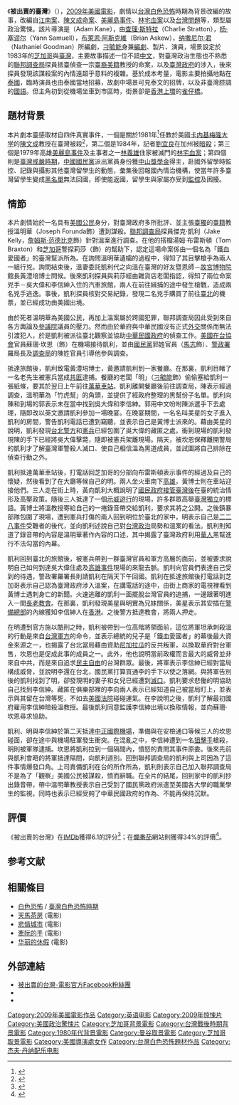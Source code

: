 {{noteTA
|G1=藝人譯名
|G2=教育與研究
}}
{{Infobox Film
| name               = 《被出賣的臺灣》
| original_name  = ''Formosa Betrayed''
| image              = 被出賣的台灣.jpg
| caption            =
| production_company = Formosa Films
| director           = [[亞當·肯恩|亞當·肯恩]]（Adam Kane）
| executive_producer =
| producer           = [[刁毓能|刁毓能]]<br />亞當·肯恩<br />David Cluck
| writer             = Will Tiao<br />Katie Swain<br />Charlie Stratton<br />Yann Samuell<br />Brian Askew<br />Nathaniel Goodman
| narrator           = 
| starring           = [[James_Van_Der_Beek|James Van Der Beek]]<br />[[Wendy_Crewson|Wendy Crewson]]<br />[[John_Heard|John Heard]]<br />刁毓能<br />[[马泰_(华裔演员)|马泰]]<br />[[Leslie_Hope|Leslie Hope]]<br />[[曾江|曾江]]
| music              = [[Jeff_Danna|Jeff Danna]]
| cinematography     = [[Irek_Hartowicz|Irek Hartowicz]]
| editing            = Howard E. Smith
| studio             = 
| distributor        = 
| released           = {{Film date|2009|7|24|AAIFF|2010|2|26|美國|2010|8|6|臺灣}}
| sec-title          =
| rate               = 
| runtime            = 103分鐘
| country            = 美国
| language           = [[英語|英語]]、[[漢語|漢語]]（[[中華民國國語|國語]]、[[臺灣閩南語|閩南語]]）
| imdb_id            = 
| amg_id             = 
| budget             = $6 million
| gross              =
| preceded_by        = 
| followed_by        = 
| website            = [http://www.formosathemovie.com/ www.formosathemovie.com]
}}
{{otheruses|other=一部1965年出版的书籍|被出賣的臺灣}}
《'''被出賣的臺灣'''》（{{lang-en|Formosa Betrayed}}），[[2009年电影|2009年]][[美國電影|美國電影]]，劇情以[[台灣白色恐怖|台灣白色恐怖]]時期為背景改編的故事，改編自[[江南案|江南案]]、[[陳文成命案|陳文成命案]]、[[美麗島事件|美麗島事件]]、[[林宅血案|林宅血案]]以及[[台灣問題|台灣問題]]等，類型屬政治驚悚。該片導演是{{link-en|亞當·肯恩|Adam Kane}}（Adam Kane），由[[查理·斯特拉|查理·斯特拉]]（Charlie Stratton），[[杨·塞谬尔|杨·塞谬尔]]（Yann Samuell），[[布萊恩·阿斯克維|布萊恩·阿斯克維]]（Brian Askew），[[纳撒尼尔·君|纳撒尼尔·君]]（Nathaniel Goodman）所編劇，[[刁毓能|刁毓能]]身兼[[編劇|編劇]]、製片、演員，場景設定於1983年的[[芝加哥|芝加哥]]與[[臺灣|臺灣]]，主要故事描述一位不諳[[中文|中文]]，對臺灣政治生態也不熟悉的[[聯邦調查局|聯邦調查局]]探員抵臺偵查一宗[[台裔美國人|臺裔美籍]]教授的命案，以及[[臺灣政府|臺灣政府]]的涉入，後來探員發現該謀殺案的內情遠超乎意料的複雜。基於成本考量，電影主要拍攝地點在[[泰國|泰國]]，臨時演員也由泰國當地招募，故劇中場景可見泰文的招牌，以及非臺灣腔調的[[台灣國語|國語]]。但主角初到從機場坐車到市區時，街景卻是[[香港|香港]][[上環|上環]]的[[雀仔橋|雀仔橋]]。
<!--疑似有誤 電影的拍攝地點包含[[美國|美國]]芝加哥、[[泰國|泰國]]等地。-->

==題材背景==
本片劇本靈感取材自四件真實事件，一個是關於1981年<ref>{{Cite web |url=http://www.cwcmf.net/html/cwcmf_about.html |title=Professor Chen Wen-Chen Memorial Foundation |access-date=2010-07-25 |archive-url=https://web.archive.org/web/20130926222025/http://www.cwcmf.net/html/cwcmf_about.html |archive-date=2013-09-26 |dead-url=yes }}</ref>任教於美國[[卡内基梅隆大学|卡内基梅隆大学]]的[[陳文成|陳文成]]教授在臺灣被殺<ref>{{cite web|url=http://www.cmu.edu/PR/weekly01/011108_prweeklynews.html|title=Carnegie Mellon News 8 1/2 x 11 News: November 8, 2001|date=2001-11-08|accessdate=2010-06-20|format=Web|location=Pittsburgh, Pennsylvania|publisher=Carnegie Mellon University|deadurl=yes|archiveurl=https://web.archive.org/web/20100614164638/http://www.cmu.edu/PR/weekly01/011108_prweeklynews.html|archivedate=2010-06-14|df=}}</ref>，第二個是1984年，記者[[劉宜良|劉宜良]]在加州被[[暗殺|暗殺]]；第三個是1979年高雄[[美麗島事件|美麗島事件]]及主事者之一[[林義雄|林義雄]]住家被滅門的[[林宅血案|林宅血案]]；第四個則是[[台灣戒嚴時期|臺灣戒嚴時期]]，[[中國國民黨|中國國民黨]]派出黨員身份獲[[中山獎學金|中山獎學金]]得主，赴國外留學時監控、記錄與攝影其他臺灣留學生的動態，彙集後回報國內情治機構，使當年許多臺灣留學生變成[[黑名單|黑名單]]無法回國，即使能返國，留學生與家屬亦受到[[監控|監控]]及困擾。

==情節==
本片劇情始於一名具有[[美國公民|美國公民]]身分，對臺灣政府多所批評、並主張[[臺獨|臺獨]]的[[台裔美國人|臺籍]]教授溫明華（Joseph Forunda飾）遭到謀殺。[[聯邦調查局|聯邦調查局]]探員傑克·凱利（Jake Kelly，[[詹姆斯·范德比克|詹姆斯·范德比克]]飾）針對溫案進行調查。在他的搭檔湯姆·布雷斯頓（Tom Braxton）和[[芝加哥|芝加哥]]警探莉莎（{{tsl|en|Leslie Hope|莱斯利·霍普}}飾）的幫助下，認定這場命案係由一個名為「鐵血愛國者」的臺灣幫派所為。在詢問溫明華遺孀的過程中，得知了其目擊槍手為兩人一組行兇。詢問結束後，溫妻委託凱利代之向溫在臺灣的好友暨恩師－[[國立故宮博物院|故宮博物院]]館長黃澧培博士問候。後來凱利探員與莉莎經由雜貨店老闆指認，得知了兩位命案兇手－吳大偉和李信紳入住的汽車旅館，兩人在前往緝捕的途中發生槍戰，造成兩名兇手逃逸。事後，凱利探員核對交易紀錄，發現二名兇手購買了前往[[臺北|臺北]]的機票，並已經成功由美國出境。

由於死者溫明華為美國公民，再加上溫案屬於跨國犯罪，聯邦調查局因此受到來自各方輿論及[[美國參議院|參議院]]議員的壓力。然而由於華府與中華民國沒有正式[[外交|外交]]關係而無法引渡犯人，於是凱利被派往臺北觀察並協助[[中華民國政府|中華民國政府]]的偵查工作。[[美國在台協會|美國在台協會]]官員蘇珊·坎恩（{{tsl|en|Wendy Crewson|温迪·古逊}}飾）在機場接待凱利，並由[[國民黨|國民黨]]郭姓官員（[[馬志|馬志]]飾）、[[內政部警政署|警政署]]羅局長及[[法務部調查局|調查局]]的陳姓官員引導他參與調查。

抵達旅館後，凱利致電黃澧培博士，黃邀請凱利到一家餐廳。在那裏，凱利目睹了一名老先生被憲兵當成[[共匪|共匪]]逮捕。餐廳的老闆「明」（[[刁毓能|刁毓能]]飾）偷偷塞給凱利一張紙條，要其於翌日上午前往[[萬華車站|萬華車站]]。凱利離開餐廳後前往調查局，陳表示經過調查，溫明華為「竹虎幫」的角頭，並提供了經政府整理的黑幫份子名單。凱利向陳和到場的郭表示未在當中找到吳大偉和李信紳。郭用中文吩咐陳派遣手下去處理，隨即改以英文邀請凱利參加一場晚宴。在晚宴期間，一名名叫美星的女子進入凱利的房間，警告凱利電話已遭到竊聽，並表示自己是黃博士派來的。藉由美星的說明，凱利發現[[台北警方|台北警方]]和[[憲兵|憲兵]]已經包圍了吳大偉的藏匿之處，衝到現場的凱利發現陳的手下已經將吳大偉擊斃，隨即被憲兵架離現場。隔天，被坎恩保釋離開警局的凱利才了解臺灣軍警殺人滅口、使自己相信溫為黑道成員，並試圖將自己排除在偵查行動之外。

凱利抵達萬華車站後，打電話回芝加哥的分部向布雷斯頓表示事件的經過及自己的懷疑，然後看到了在大廳等候自己的明。兩人坐火車南下[[高雄|高雄]]，黃博士則在車站迎接他們。三人走在街上時，黃向凱利大概說明了[[臺灣戰後時期|國民政府接管臺灣後]]在臺的統治情形及高壓政策。隨後三人抵達了一個[[示威|示威]][[遊行|遊行]]的現場，許多群眾高舉[[臺灣獨立|臺灣獨立]]的標語。黃博士將溫教授寄給自己的一捲錄音帶交給凱利，要求其將之公開。之後鎮暴部隊包圍了現場，遭到憲兵打傷的兩人回到明位於臺北的家中，明表示自己是[[二二八事件|二二八事件]]受難者的後代，並向凱利述說自己對[[台灣政治|台灣政治]]局勢和溫案的看法。凱利則知道了錄音帶的內容是溫明華著作內容的口述，其中揭露了臺灣政府利用[[華人|華人]]黑幫進行不法勾當的內幕。

凱利回到臺北的旅館後，被憲兵帶到一群臺灣官員和軍方高層的面前，並被要求說明自己如何到達吳大偉住處及[[高雄事件|高雄事件]]現場的來龍去脈。凱利向官員們表達自己受到的待遇，警政署羅署長則請凱利在隔天下午回國。凱利在抵達旅館後打電話到芝加哥表示自己認為臺灣政府涉入溫案，在講電話的途中，由街上商家的電視裡看到黃博士遇刺身亡的新聞。火速逃離的凱利一面擺脫台灣官員的追捕，一邊跟著明進入一間[[長老教會|長老教會]]。在那裏，凱利發現美星與明實為兄妹關係，美星表示其安插在[[警備總部|警備總部]]的內線獲知李信紳人在[[香港|香港]]。之後警方抵達教會，將兩人押走。

在明遭到官方施以酷刑之時，凱利被帶到一位高階將領面前，這位將軍坦承刺殺溫的行動是來自[[台灣軍方|台灣軍方]]的命令，並表示總統的兒子是「鐵血愛國者」的幕後最大資金來源之一，也揭露了台北當局藉由資助[[尼加拉瓜|尼加拉瓜]]的反共叛軍，以換取華府對台軍售，坎恩也是促成此事的成員之一。此外，他也說明當前政權而言最大的威脅並非來自中共，而是來自追求[[自由民主制|民主自由]]的台灣群眾。最後，將軍表示李信紳已經對當局構成威脅，並說明李還在台北，國民黨打算買通李的手下以使之落網。與將軍告別後的凱利找到了明，卻發現明的妻子和女兒已經遭到[[滅口|滅口]]。凱利要求悲働的明協助自己找到李信紳。藏匿在俱樂部裡的李向兩人表示已經知道自己被當局盯上，並表示與其留在台灣等死，不如去[[美國法院|美國法院]]碰碰運氣。在李說明之後，凱利了解最初國府雇用李信紳暗殺溫教授。最後凱利同意監護李信紳出境以換取情報，並向蘇珊·坎恩尋求協助。

凱利、明與李信紳於第二天抵達[[台灣桃園國際機場|中正國際機場]]，準備與在安檢通口等候三人的坎恩碰面，卻在途中與機場駐軍發生衝突。在混亂之中，李信紳遭到一名[[狙擊手|狙擊手]]槍殺，明則被軍隊逮捕。坎恩將凱利拉到一個隔間內，憤怒的責問其事件原委。後來先前與凱利會晤的將軍抵達隔間，向凱利道別。回到聯邦調查局的凱利與上司因為了這件事情爆發口角。上司責備凱利在台的所作所為，凱利則表示自己加入聯邦調查局不是為了「觀察」美國公民被謀殺，憤而辭職。在全片的結尾，回到家中的凱利抄出錄音帶，帶中溫明華教授表示自己受到了國民黨政府派遣至美國各大學的職業學生的監視，同時也表示已經受夠了中華民國政府的作為、不能再保持沉默。

== 評價 ==
《被出賣的台灣》在[[IMDb|IMDb]]獲得6.1的評分<ref>{{cite web|url=http://www.imdb.com/title/tt1121786/ratings|title=Formosa Betrayed|publisher=IMDb|accessdate=2010-04-08|archive-date=2011-04-12|archive-url=https://web.archive.org/web/20110412033701/http://www.imdb.com/title/tt1121786/ratings|dead-url=no}}</ref>；在[[爛番茄|爛番茄]]網站則獲得34%的評價<ref>{{cite web|url=http://www.rottentomatoes.com/m/formosa_betrayed/|title=Formosa Betrayed (2009)|publisher=Rotten Tomatoes|accessdate=2010-03-22|archive-date=2010-03-04|archive-url=https://web.archive.org/web/20100304051238/http://www.rottentomatoes.com/m/formosa_betrayed/|dead-url=no}}</ref>。

== 参考文献 ==
{{Reflist}}

== 相關條目 ==
*[[白色恐怖|白色恐怖]] / [[臺灣白色恐怖時期|臺灣白色恐怖時期]]
*[[天馬茶房_(電影)|天馬茶房]] (電影)
*[[悲情城市|悲情城市]] (電影)
*[[牽阮的手|牽阮的手]] (電影)
*[[华丽的休假|华丽的休假]] (電影)

== 外部連結 ==
* [http://www.facebook.com/pages/bei-chu-mai-de-tai-wan/129011093784694?v=wall 被出賣的台灣-電影官方Facebook粉絲團]
* {{imdb title|1121786|被出賣的台灣}}
* {{rotten-tomatoes|id=formosa_betrayed|title=被出賣的台灣}}

{{DEFAULTSORT:Formosa Betrayed}}
[[Category:2009年美國電影作品|Category:2009年美國電影作品]]
[[Category:英语电影|Category:英语电影]]
[[Category:2009年惊悚片|Category:2009年惊悚片]]
[[Category:美國政治驚悚片|Category:美國政治驚悚片]]
[[Category:芝加哥背景電影|Category:芝加哥背景電影]]
[[Category:台灣戰後時期背景電影|Category:台灣戰後時期背景電影]]
[[Category:1980年代背景電影|Category:1980年代背景電影]]
[[Category:曼谷取景電影|Category:曼谷取景電影]]
[[Category:芝加哥取景電影|Category:芝加哥取景電影]]
[[Category:美國導演處女作|Category:美國導演處女作]]
[[Category:台灣白色恐怖題材作品|Category:台灣白色恐怖題材作品]]
[[Category:杰夫·丹纳配乐电影|Category:杰夫·丹纳配乐电影]]